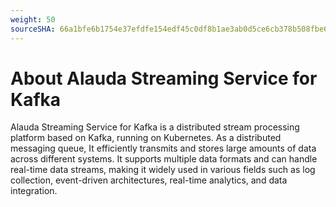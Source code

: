 ```yaml
---
weight: 50
sourceSHA: 66a1bfe6b1754e37efdfe154edf45c0df8b1ae3ab0d5ce6cb378b508fbe6d330
---
```


# About Alauda Streaming Service for Kafka

Alauda Streaming Service for Kafka is a distributed stream processing platform based on Kafka, running on Kubernetes. As a distributed messaging queue, It efficiently transmits and stores large amounts of data across different systems. It supports multiple data formats and can handle real-time data streams, making it widely used in various fields such as log collection, event-driven architectures, real-time analytics, and data integration.

<ExternalSite name="kafka" href="/intro"/>
